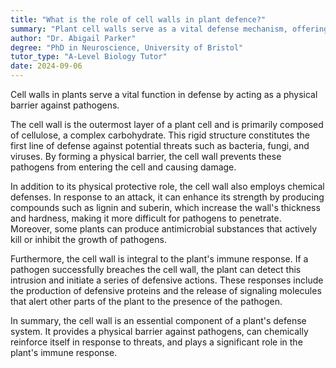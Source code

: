 ```yaml
---
title: "What is the role of cell walls in plant defence?"
summary: "Plant cell walls serve as a vital defense mechanism, offering a physical barrier that protects against pathogens and contributes to the overall health and integrity of the plant."
author: "Dr. Abigail Parker"
degree: "PhD in Neuroscience, University of Bristol"
tutor_type: "A-Level Biology Tutor"
date: 2024-09-06
---
```


Cell walls in plants serve a vital function in defense by acting as a physical barrier against pathogens.

The cell wall is the outermost layer of a plant cell and is primarily composed of cellulose, a complex carbohydrate. This rigid structure constitutes the first line of defense against potential threats such as bacteria, fungi, and viruses. By forming a physical barrier, the cell wall prevents these pathogens from entering the cell and causing damage.

In addition to its physical protective role, the cell wall also employs chemical defenses. In response to an attack, it can enhance its strength by producing compounds such as lignin and suberin, which increase the wall's thickness and hardness, making it more difficult for pathogens to penetrate. Moreover, some plants can produce antimicrobial substances that actively kill or inhibit the growth of pathogens.

Furthermore, the cell wall is integral to the plant's immune response. If a pathogen successfully breaches the cell wall, the plant can detect this intrusion and initiate a series of defensive actions. These responses include the production of defensive proteins and the release of signaling molecules that alert other parts of the plant to the presence of the pathogen.

In summary, the cell wall is an essential component of a plant's defense system. It provides a physical barrier against pathogens, can chemically reinforce itself in response to threats, and plays a significant role in the plant's immune response.
    
